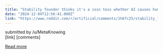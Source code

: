 ```yaml
---
title: "Stability founder thinks it's a coin toss whether AI causes human extinction given the approach we are taking right now"
date: "2024-12-04T12:56:41.000Z"
link: "https://www.reddit.com/r/artificial/comments/1h6fc25/stability_founder_thinks_its_a_coin_toss_whether/"
---
```


submitted by    /u/MetaKnowing  
 [link]   [comments]

[Read more](https://www.reddit.com/r/artificial/comments/1h6fc25/stability_founder_thinks_its_a_coin_toss_whether/)
